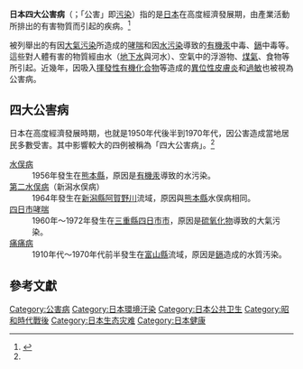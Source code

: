 '''日本四大公害病'''（{{jpn|j=公害病|hg=こうがいびょう|rm=Kōgaibyō|f=y}}；「公害」即[[污染|污染]]）指的是[[日本|日本]]在高度經濟發展期，由產業活動所排出的有害物質而引起的疾病。<ref name=":0">{{Cite web|title=4 Big Pollution Diseases of Japan|url=https://ecoistmag.wordpress.com/2015/11/16/4-big-pollution-diseases-of-japan/|work=Ecoist Magazine|date=2015-11-16|accessdate=2019-01-31|language=|last=eliferdoganj|author=|publisher=|archive-date=2019-06-07|archive-url=https://web.archive.org/web/20190607233213/https://ecoistmag.wordpress.com/2015/11/16/4-big-pollution-diseases-of-japan/|dead-url=no}}</ref>

被列舉出的有因[[大氣污染|大氣污染]]所造成的[[哮喘|哮喘]]和因[[水污染|水污染]]導致的[[水銀|有機汞]]中毒、[[鎘|鎘]]中毒等。這些對人體有害的物質經由水（[[地下水|地下水]]與河水）、空氣中的浮游物、[[煤氣|煤氣]]、食物等所引起。近幾年，因吸入[[揮發性有機化合物|揮發性有機化合物]]等造成的[[異位性皮膚炎|異位性皮膚炎]]和[[過敏|過敏]]也被視為公害病。

== 四大公害病 ==
日本在高度經濟發展時期，也就是1950年代後半到1970年代，因公害造成當地居民多數受害。其中影響較大的四例被稱為「四大公害病」。<ref name=":0" />

; [[水俣病|水俣病]]
: 1956年發生在[[熊本縣|熊本縣]]{{link-en|水俣湾|Minamata Bay}}，原因是[[甲基汞|有機汞]]導致的水污染。
; [[第二水俣病|第二水俣病]]（新潟水俣病）
: 1964年發生在[[新潟縣|新潟縣]][[阿賀野川|阿賀野川]]流域，原因與[[熊本縣|熊本縣]]水俣病相同。
; [[四日市哮喘|四日市哮喘]]
: 1960年～1972年發生在[[三重縣|三重縣]][[四日市市|四日市市]]，原因是[[硫氧化物|硫氧化物]]導致的大氣污染。
; [[痛痛病|痛痛病]]
: 1910年代～1970年代前半發生在[[富山縣|富山縣]]{{link-ja|神通川|神通川}}流域，原因是[[鎘|鎘]]造成的水質汚染。

== 參考文獻 ==
<references />

{{亞洲污染}}
{{Pollution}}

{{Authority control}}
[[Category:公害病|Category:公害病]]
[[Category:日本環境汙染|Category:日本環境汙染]]
[[Category:日本公共卫生|Category:日本公共卫生]]
[[Category:昭和時代戰後|Category:昭和時代戰後]]
[[Category:日本生态灾难|Category:日本生态灾难]]
[[Category:日本健康|Category:日本健康]]